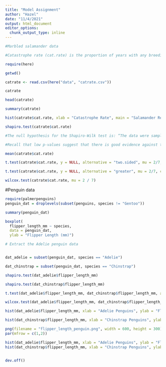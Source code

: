 ```yaml
---
title: "Model Assignment"
author: "Hazel"
date: "11/4/2021"
output: html_document
editor_options: 
  chunk_output_type: inline
---
```

```r
#Marbled salamander data

#Catastrophe rate (cat.rate) is the proportion of years with any breeding effort (i.e., >0 breeding females) in which the number of emerging juveniles per breeding female (i.e., fecundity) was less than 1
```

```r
require(here)
```

```r
getwd()
```
```r
catrate <- read.csv(here("data", "catrate.csv"))

catrate
```

```r
head(catrate)
```
```r
summary(catrate)
```

```r
hist(catrate$cat.rate, xlab = "Catastrophe Rate", main = "Salamander Reproduction Catastrophe Rates")
```
```r
shapiro.test(catrate$cat.rate)
```
```r
#The null hypothesis for the Shapiro-Wilk test is: “The data were sampled from a normally-distributed population”.

#Recall that low p-values suggest that there is good evidence against the null hypothesis.
```

```r
mean(catrate$cat.rate)

```

```r
t.test(catrate$cat.rate, y = NULL, alternative = "two.sided", mu = 2/7, conf.level = 0.95)
```

```r
t.test(catrate$cat.rate, y = NULL, alternative = "greater", mu = 2/7, conf.level = 0.95)
```

```r
wilcox.test(catrate$cat.rate, mu = 2 / 7)
```

#Penguin data

```r
require(palmerpenguins)
penguin_dat = droplevels(subset(penguins, species != "Gentoo"))
```
```r
summary(penguin_dat)
```
```r
boxplot(
  flipper_length_mm ~ species, 
  data = penguin_dat,
  ylab = "Flipper Length (mm)")
```
```r
# Extract the Adelie penguin data


dat_adelie = subset(penguin_dat, species == "Adelie")

dat_chinstrap = subset(penguin_dat, species == "Chinstrap")
```

```r
shapiro.test(dat_adelie$flipper_length_mm)

```


```r
shapiro.test(dat_chinstrap$flipper_length_mm)
```

```r
t.test(dat_adelie$flipper_length_mm, dat_chinstrap$flipper_length_mm, alternative = "two.sided", mu = 0, conf.level = .95)
```

```r
wilcox.test(dat_adelie$flipper_length_mm, dat_chinstrap$flipper_length_mm, mu = 0)
```

```r

hist(dat_adelie$flipper_length_mm, xlab = "Adelie Penguins", ylab = "Flipper Length (mm)", main = "Histogram of Flipper Length in Adelie Penguins")

```


```r
hist(dat_chinstrap$flipper_length_mm, xlab = "Chinstrap Penguins", ylab = "Flipper Length (mm)", main = "Histogram of Flipper Length in Chinstrap Penguins")
```

```r
png(filename = "flipper_length_penguin.png", width = 600, height = 300)
par(mfrow = c(1,2))

hist(dat_adelie$flipper_length_mm, xlab = "Adelie Penguins", ylab = "Flipper Length (mm)", main = "Flipper Length in Adelie Penguins")
hist(dat_chinstrap$flipper_length_mm, xlab = "Chinstrap Penguins", ylab = "Flipper Length (mm)", main = "Flipper Length in Chinstrap Penguins")


dev.off()
```








